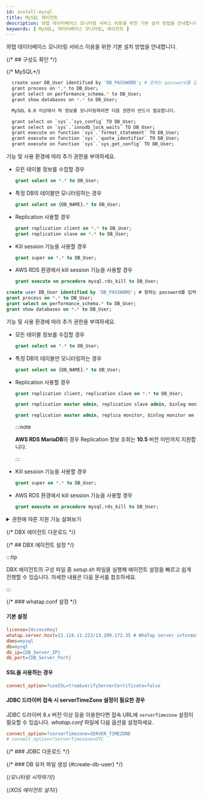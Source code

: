 ```yaml
---
id: install-mysql
title: MySQL 에이전트
description: 와탭 데이터베이스 모니터링 서비스 이용을 위한 기본 설치 방법을 안내합니다.
keywords: [ MySQL, 데이터베이스 모니터링, 에이전트 ]
---
```




와탭 데이터베이스 모니터링 서비스 이용을 위한 기본 설치 방법을 안내합니다.

<Agentsignupguide />

<Youtube ko='e_UpCgapfQY' en='JiQsIh6RbSA' ja='JiQsIh6RbSA' />

{/* ## 구성도 확인 */}
<CheckType />

<Dbcreatemonitoringaccount />

{/* MySQL*/}

<Tabs groupId="mysql-db">
<TabItem value="mysql" label="MySQL">

```bash
  create user DB_User identified by 'DB_PASSWORD'; # 원하는 password를 입력하세요.
  grant process on *.* to DB_User;
  grant select on performance_schema.* to DB_User;
  grant show databases on *.* to DB_User;

  MySQL 8.0 이상에서 락 정보를 모니터링하려면 다음 권한이 반드시 필요합니다.

  grant select on `sys`.`sys_config` TO DB_User;
  grant select on `sys`.`innodb_lock_waits` TO DB_User;
  grant execute on function `sys`.`format_statement` TO DB_User;
  grant execute on function `sys`.`quote_identifier` TO DB_User;
  grant execute on function `sys`.`sys_get_config` TO DB_User;  
```

기능 및 사용 환경에 따라 추가 권한을 부여하세요.

* 모든 테이블 정보를 수집할 경우

  ```sql
  grant select on *.* to DB_User;
  ```

* 특정 DB의 테이블만 모니터링하는 경우

  ```sql
  grant select on {DB_NAME}.* to DB_User;
  ```

* Replication 사용할 경우

  ```sql
  grant replication client on *.* to DB_User;
  grant replication slave on *.* to DB_User;
  ```

* Kill session 기능을 사용할 경우

  ```sql
  grant super on *.* to DB_User;
  ```

* AWS RDS 환경에서 kill session 기능을 사용할 경우

  ```sql
  grant execute on procedure mysql.rds_kill to DB_User;
  ```

</TabItem>
<TabItem value="mariadb" label="MariaDB">

```sql
create user DB_User identified by 'DB_PASSWORD'; # 원하는 password를 입력하세요.
grant process on *.* to DB_User;
grant select on performance_schema.* to DB_User;
grant show databases on *.* to DB_User;
```

기능 및 사용 환경에 따라 추가 권한을 부여하세요.

* 모든 테이블 정보를 수집할 경우

  ```sql
  grant select on *.* to DB_User;
  ```

* 특정 DB의 테이블만 모니터링하는 경우

  ```sql
  grant select on {DB_NAME}.* to DB_User;
  ```

* Replication 사용할 경우

  ```sql title="below MariaDB 10.5.1"
  grant replication client, replication slave on *.* to DB_User;
  ```

  ```sql title="MariaDB 10.5.2 ~ 10.5.8"
  grant replication master admin, replication slave admin, binlog monitor on *.* to DB_User;
  ```

  ```sql title="MariaDB 10.5.9 or later"
  grant replication master admin, replica monitor, binlog monitor on *.* to DB_User;
  ```

  :::note

  **AWS RDS MariaDB**의 경우 Replication 정보 조회는 **10.5** 버전 미만까지 지원합니다.

  :::

* Kill session 기능을 사용할 경우

  ```sql
  grant super on *.* to DB_User;
  ```

* AWS RDS 환경에서 kill session 기능을 사용할 경우

  ```sql
  grant execute on procedure mysql.rds_kill to DB_User;
  ```

</TabItem>
</Tabs>

<details>

<summary>권한에 따른 지원 기능 살펴보기</summary>

**기본 권한** 외의 권한은 사용자의 환경에 따라 부여하지 않아도 됩니다. 단, 일부 기능이 동작하지 않을 수 있습니다.

<div className="c4-5-30-25-40">

| 권한 | command | 메뉴 및 기능 | 상세 내역 |
| -- | -- | -- | -- |
| 기본 권한 | `grant process on *.* to whatap;` | 액티브 세션 수집 / <Cmdname sid="side_dbLockTree" className="uitext" /> / <Cmdname sid="side_deadLock" className="uitext" /> | 다른 계정에 속한 스레드 정보 표시를 위한 권한, `show engine` 수행 |
| \^ | <code>grant select on <span className="vslow">performance_schema.*</span> to whatap;</code> | 액티브 세션 수집 / <Cmdname sid="side_dbLockTree" className="uitext" /> / <Cmdname sid="TTL06865" className="uitext" /> | 개별 권한 부여 시 다음 표 내용 참조 |
| \^ | `grant show databases on *.* to whatap;` | <Cmdname sid="side_instanceList" className="uitext" /> 등 | 데이터베이스 이름 표시 |
| 상세 권한 | `grant select on *.* to whatap;`<br/>또는<br/>`grant select on {DB_NAME}.{TABLE_NAME} to whatap;` | <Cmdname sid="side_dbSize" className="uitext" /> / <Cmdname sid="side_tableInfo" className="uitext" /> / <UI>Object detail</UI> / 플랜 조회 | MySQL은 해당 테이블에 대한 **SELECT** 권한이 없으면 <Cmdname sid="side_dbSize" className="uitext" />, Object detail, 플랜 조회 기능을 지원하지 않습니다. |
| replication | `grant replication client on *.* to whatap;` | <Cmdname sid="side_instanceList" className="uitext" /> 의 <span class='mark instance'>S</span> 표시 / replication 정보 수집 | `SHOW MASTER STATUS`, `SHOW SLAVE STATUS` |
| \^ | `grant replication slave on *.* to whatap;` | <Cmdname sid="side_instanceList" className="uitext" />의 <span class='mark master'>M</span> 표시 / replication 정보 수집 | `SHOW SLAVE HOSTS` |
| 세션 킬 | `grant super on *.* to whatap;` | 액티브 세션 리스트에서 세션 킬 기능 | 다른 계정에 속한 스레드 종료 | 
| \^ | `grant execute on procedure mysql.rds_kill to DB_User;` | AWS RDS의 경우 세션 킬 기능 | - |

</div>

<code><span className="vslow">performance_schema.*</span></code> 대신 다음 권한을 개별로 부여해도 됩니다.

<div className="c3-3">

| 권한 | command | 비고 |
| -- | -- | --|
| <Cmdname sid="active_sessions" /> / <Cmdname sid="lock_tree" /> | `performance_schema.data_lock_waits` | MySQL 8 버전부터 |
| \^ | `performance_schema.data_locks` | \^ |
| \^ | `performance_schema.threads` | - |
| \^ | `performance_schema.metadata_locks` | MariaDB 10.5 버전부터 |
| Wait event 정보 | `performance_schema.events_waits_summary_global_by_event_name` | - |
| SQL 통계 정보 | `performance_schema.events_statements_summary_by_digest` | - |
| Wait 지표 이름 | `performance_schema.setup_instruments` | - |

</div>

</details>

{/* DBX 에이전트 다운로드 */}
<DownloadDBXagent />

{/* ## DBX 에이전트 설정 */}
<SettingsDBXagent />

:::tip

DBX 에이전트의 구성 파일 중 *setup.sh* 파일을 실행해 에이전트 설정을 빠르고 쉽게 진행할 수 있습니다. 자세한 내용은 <Link to="install-agent-quick-setup" target="_blank">다음 문서</Link>를 참조하세요.

:::

{/* ### whatap.conf 설정 */}
<Whatapconf />

#### 기본 설정

```ini title='whatap.conf'
license={AccessKey}
whatap.server.host=13.124.11.223/13.209.172.35 # WhaTap server information
dbms=mysql
db=mysql
db_ip={DB_Server_IP}
db_port={DB_Server_Port} 
```

#### SSL을 사용하는 경우

```ini title="whatap.conf"
connect_option=?useSSL=true&verifyServerCertificate=false
```

#### JDBC 드라이버 접속 시 serverTimeZone 설정이 필요한 경우

JDBC 드라이버 8.x 버전 이상 등을 이용한다면 접속 URL에 `serverTimezone` 설정이 필요할 수 있습니다. *whatap.conf* 파일에 다음 옵션을 설정하세요.

```ini title="whatap.conf"
connect_option=?serverTimezone=SERVER_TIMEZONE
# connect_option=?serverTimezone=UTC
```

{/* ### JDBC 다운로드 */}
<JDBCDownload />

{/* ### DB 유저 파일 생성 {#create-db-user} */}
<DBuserDesc level={3} />

<Dbcreatedbuserfilebody /> 

{/*모니터링 시작하기*/}
<Dbrunagent />

{/*XOS 에이전트 설치*/}
<Dbinstallxosagent />

<NextStep />